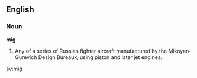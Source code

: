 ==English==

===Noun===

'''mig'''

#Any of a series of Russian fighter aircraft manufactured by the  Mikoyan-Gurevich Design Bureaux, using piston and later jet engines.

[[sv:mig]]